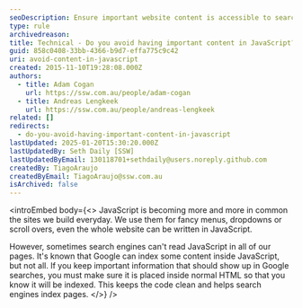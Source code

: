 ```yaml
---
seoDescription: Ensure important website content is accessible to search engines by placing it within normal HTML code for optimal indexing.
type: rule
archivedreason:
title: Technical - Do you avoid having important content in JavaScript?
guid: 858c0408-33bb-4366-b9d7-effa775c9c42
uri: avoid-content-in-javascript
created: 2015-11-10T19:28:08.000Z
authors:
  - title: Adam Cogan
    url: https://ssw.com.au/people/adam-cogan
  - title: Andreas Lengkeek
    url: https://ssw.com.au/people/andreas-lengkeek
related: []
redirects:
  - do-you-avoid-having-important-content-in-javascript
lastUpdated: 2025-01-20T15:30:20.000Z
lastUpdatedBy: Seth Daily [SSW]
lastUpdatedByEmail: 130118701+sethdaily@users.noreply.github.com
createdBy: TiagoAraujo
createdByEmail: TiagoAraujo@ssw.com.au
isArchived: false
---
```


<introEmbed
  body={<>
JavaScript is becoming more and more in common the sites we build everyday. We use them for fancy menus, dropdowns or scroll overs, even the whole website can be written in JavaScript.

However, sometimes search engines can't read JavaScript in all of our pages. It's known that Google can index some content inside JavaScript, but not all. If you keep important information that should show up in Google searches, you must make sure it is placed inside normal HTML so that you know it will be indexed. This keeps the code clean and helps search engines index pages.
  </>}
/>
